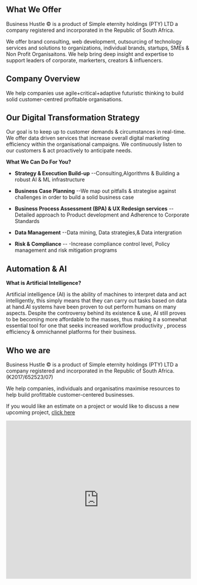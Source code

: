 

## What We Offer

Business Hustle © is a product of Simple eternity holdings (PTY) LTD a company registered and incorporated in the Republic of South Africa.

We offer brand consulting, web development, outsourcing of technology services and solutions to organizations, individual brands, startups, SMEs & Non Profit Organisaitons. We help bring deep insight and expertise to support leaders of corporate, markerters, creators & influencers.

## Company Overview

We help companies use agile+critical+adaptive futuristic thinking to build solid customer-centred profitable organisations.

## Our Digital Transformation Strategy

Our goal is to keep up to customer demands & circumstances in real-time. We offer data driven services that increase overall digital marketing efficiency within the organisational campaigns. We continuously listen to our customers & act proactively to anticipate needs.

**What We Can Do For You?**

* **Strategy & Execution Build-up**
  --Consulting,Algorithms & Building a robust AI & ML infrastructure 
  
* **Business Case Planning**
  --We map out pitfalls & strategise against challenges in order to build a solid business case
  
* **Business Process Assessment (BPA) & UX Redesign services**
 --Detailed approach to Product development and Adherence to Corporate Standards

* **Data Management**
  --Data mining, Data strategies,& Data intergration

* **Risk & Compliance** 
  -- -Increase compliance control level, Policy management and risk mitigation programs
  

## Automation & AI

**What is Artificial Intelligence?**

Artificial intelligence (AI) is the ability of machines to interpret data and act intelligently, this simply means that they can carry out tasks based on data at hand.AI systems have been proven to out perform humans on many aspects. Despite the controversy behind its existence & use, AI still proves to be becoming more affordable to the masses, thus making it a somewhat essential tool for one that seeks increased workflow productivity , process efficiency & omnichannel platforms for their business. 



## Who we are

Business Hustle © is a product of Simple eternity holdings (PTY) LTD a company registered and incorporated in the Republic of South Africa. (K2017/652523/07)

We help companies, individuals and organisatins maximise resources to help build profittable customer-centered businesses.

If you would like an estimate on a project or would like to discuss a new upcoming project, [click here](https://bit.ly/business-hustle)

<iframe width="100%" height="430" src="https://www.youtube.com/embed/3hccXiXI0u8" frameborder="0" allow="accelerometer; autoplay; clipboard-write; encrypted-media; gyroscope; picture-in-picture" allowfullscreen />
You can even make it full-bleed using <Bleed full>:
